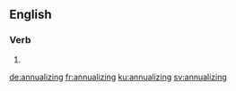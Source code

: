 ==English==

===Verb===
{{head|en|present participle}}

# {{present participle of|annualize|lang=en|nocat=1}}

[[de:annualizing]]
[[fr:annualizing]]
[[ku:annualizing]]
[[sv:annualizing]]